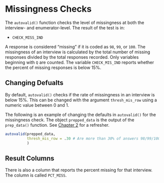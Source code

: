 # Missingness Checks {#missingness-checks}

The `autovalid()` function checks the level of missingness at both the interview- and enumerator-level. The result of the test is in:

- `CHECK_MISS_IND`

A response is considered "missing" if it is coded as `98`, `99`, or `100`. The missingness of an interview is calculated by the total number of missing responses divided by the total responses recorded. Only variables beginning with `Q` are counted. The variable `CHECK_MIS_IND` reports whether the percent of missing responses is below 15\%.

## Changing Defualts

By default, `autovalid()` checks if the rate of missingness in an interview is below 15\%. This can be changed with the argument `thresh_mis_row` using a numeric value between 0 and 1.

The following is an example of changing the defaults in `autovalid()` for the missingness check. The object `prepped_data` is the output of the `prep_data()` function. See [Chapter 2](#basic-use) for a refresher.

```r

autovalid(prepped_data,
          thresh_mis_row = .30 # Are more than 30% of answers 98/99/100?
          )

```

## Result Columns

There is also a column that reports the percent missing for that interview. The column is called `PCT_MISS`.

